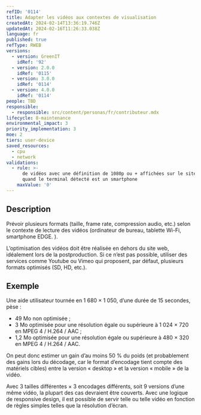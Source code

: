 ```yaml
---
refID: '0114'
title: Adapter les vidéos aux contextes de visualisation
createdAt: 2024-02-14T13:36:19.746Z
updatedAt: 2024-02-16T11:26:33.038Z
language: fr
published: true
refType: RWEB
versions:
  - version: GreenIT
    idRef: '92'
  - version: 2.0.0
    idRef: '0115'
  - version: 3.0.0
    idRef: '0114'
  - version: 4.0.0
    idRef: '0114'
people: TBD
responsible:
  - responsible: src/content/personas/fr/contributeur.mdx
lifecycle: 8-maintenance
environmental_impact: 3
priority_implementation: 3
moe: 2
tiers: user-device
saved_resources:
  - cpu
  - network
validations:
  - rule: >-
      de vidéos avec une définition de 1080p ou + affichées sur le site web
      quand le terminal détecté est un smartphone
    maxValue: '0'
---
```


## Description

Prévoir plusieurs formats (taille, frame rate, compression audio, etc.) selon le contexte de lecture des vidéos (ordinateur de bureau, tablette Wi-Fi, smartphone EDGE. ).

L’optimisation des vidéos doit être réalisée en dehors du site web, idéalement lors de la postproduction. Si ce n’est pas possible, utiliser des services comme Youtube ou Vimeo qui proposent, par défaut, plusieurs formats optimisés (SD, HD, etc.).

## Exemple

Une aide utilisateur tournée en 1 680 × 1 050, d’une durée de 15 secondes, pèse :

* 49 Mo non optimisée ;
* 3 Mo optimisée pour une résolution égale ou supérieure à 1 024 × 720 en MPEG 4 / H.264 / AAC ;
* 1,2 Mo optimisée pour une résolution  égale  ou  supérieure  à 480 × 320 en MPEG 4 / H.264 / AAC.

On peut donc estimer un gain d’au moins 50 % du poids (et probablement des gains lors du décodage, car le format d’encodage tient compte des matériels cibles) entre la version « desktop » et la version
« mobile » de la vidéo.

Avec 3 tailles différentes × 3 encodages différents, soit 9 versions d’une même vidéo, la plupart des cas devraient être couverts. Avec une logique de responsive design, il est possible de servir telle ou telle vidéo en fonction de règles simples telles que la résolution d’écran.
